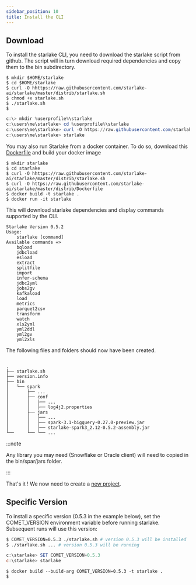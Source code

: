 ```yaml
---
sidebar_position: 10
title: Install the CLI
---
```



## Download

To install the starlake CLI, you need to download the starlake script from github. 
The script will in turn download required dependencies and copy them to the bin subdirectory.

<Tabs groupId="platforms">
<TabItem value="linux_macos" label="Linux/MacOS">

```shell
$ mkdir $HOME/starlake
$ cd $HOME/starlake
$ curl -O hhttps://raw.githubusercontent.com/starlake-ai/starlake/master/distrib/starlake.sh
$ chmod +x starlake.sh
$ ./starlake.sh
$

```

</TabItem>

<TabItem value="windows" label="Windows">

```powershell
c:\> mkdir %userprofile%\starlake
c:\users\me\starlake> cd %userprofile%\starlake
c:\users\me\starlake> curl -O https://raw.githubusercontent.com/starlake-ai/starlake/master/distrib/starlake.cmd
c:\users\me\starlake> starlake
```

</TabItem>

<TabItem value="docker" label="Docker">

You may also run Starlake from a docker container. To do so, download this [Dockerfile](https://github.com/starlake-ai/starlake/blob/master/distrib/Dockerfile)
and build your docker image
	
```shell
$ mkdir starlake
$ cd starlake
$ curl -O hhttps://raw.githubusercontent.com/starlake-ai/starlake/master/distrib/starlake.sh
$ curl -O https://raw.githubusercontent.com/starlake-ai/starlake/master/distrib/Dockerfile
$ docker build -t starlake .
$ docker run -it starlake

```
</TabItem>
</Tabs>

This will download starlake dependencies and display commands supported by the CLI.


```
Starlake Version 0.5.2
Usage:
	starlake [command]
Available commands =>
	bqload
	jdbcload
	esload
	extract
	splitfile
	import
	infer-schema
	jdbc2yml
    jobs2gv
	kafkaload
	load
	metrics
	parquet2csv
	transform
	watch
	xls2yml
	yml2ddl
	yml2gv
	yml2xls
```

The following files and folders should now have been created. 

```text {6,13,14}

.
├── starlake.sh
├── version.info
├── bin
│   └── spark
│       ├── ...
│       ├── conf
│       │   ├── ...
│       │   ├── log4j2.properties
│       ├── jars
│       │   ├── ...
│       │   ├── spark-3.1-bigquery-0.27.0-preview.jar
│       │   ├── starlake-spark3_2.12-0.5.2-assembly.jar
└──     └── └── ...

```

:::note

Any library you may need (Snowflake or Oracle client)  will need to copied in the bin/spar/jars folder.

:::

That's it ! We now need to create a [new project](bootstrap).


## Specific Version

To install a specific version (0.5.3 in the example below), set the COMET_VERSION environment variable before running starlake.
Subsequent runs will use this version:

<Tabs groupId="platforms">
<TabItem value="linux_macos" label="Linux/MacOS">

```sh
$ COMET_VERSION=0.5.3 ./starlake.sh # version 0.5.3 will be installed
$ ./starlake.sh ... # version 0.5.3 will be running
```

</TabItem>
<TabItem value="windows" label="Windows">

```powershell
c:\starlake> SET COMET_VERSION=0.5.3
c:\starlake> starlake

```

</TabItem>
<TabItem value="docker" label="Docker">

```shell
$ docker build --build-arg COMET_VERSION=0.5.3 -t starlake .
$
```

</TabItem>


</Tabs>

